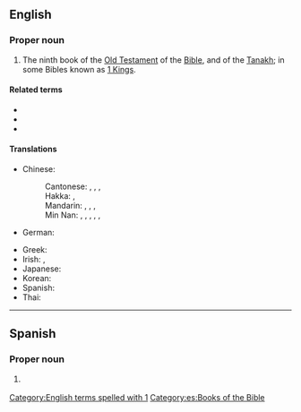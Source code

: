 ==English==
{{book of the Bible|Books of Samuel}}

===Proper noun===
{{en-proper noun}}

# {{lb|en|biblical}} The ninth book of the [[Old Testament]] of the [[Bible]], and of the [[Tanakh]]; in some Bibles known as [[1 Kings]].

====Related terms====
* {{l|en|Kgs}}
* {{l|en|1 Kgs}}
* {{l|en|1 Sam.}}

====Translations====
{{trans-top|book of the Bible}}
* Chinese:
*: Cantonese: {{t|yue|撒母耳記上|sc=Hani}}, {{t|yue|撒母耳记上|tr=saat3 mou5 ji5 gei3 soeng6|sc=Hani}}, {{t|yue|撒慕爾紀上|sc=Hani}}, {{t|yue|撒慕尔纪上|tr=saat3 mou6 ji5 gei2 soeng6|sc=Hani}} {{qualifier|Catholic}}
*: Hakka: {{t|hak|撒母耳記上|sc=Hani}}, {{t|hak|撒母耳记上|tr=Sat-mû-ngí-ki-song|sc=Hani}}
*: Mandarin: {{t+|cmn|撒母耳記上|sc=Hani}}, {{t+|cmn|撒母耳记上|tr=Sǎmǔ'ěrjì Shàng|sc=Hani}}, {{t|cmn|撒慕爾紀上|sc=Hani}}, {{t|cmn|撒慕尔纪上|tr=Sǎmù'ěrjì Shàng|sc=Hani}} {{qualifier|Catholic}}
*: Min Nan: {{t|nan|撒母耳記上卷|sc=Hani}}, {{t|nan|撒母耳记上卷|tr=Sat-bó͘-ní Kì Siōng-koàn, Sat-bó͘-jí Kì Siōng-koàn|sc=Hani}}, {{t|nan|撒母耳記上|sc=Hani}}, {{t|nan|撒母耳记上|tr=Sat-bó͘-ní Kì Siōng, Sat-bó͘-jí Kì Siōng|sc=Hani}}, {{t|nan|撒慕爾紀上}}, {{t|nan|撒慕尔纪上|tr=Sat-bō͘-ní-kí siōng}} {{qualifier|Catholic}}
* German: {{t|de|1 Samuel}}
{{trans-mid}}
* Greek: {{t|el|Α' Σαμουήλ}}
* Irish: {{t|ga|Céad Leabhar Shamúéil|m}}, {{t|ga|1 Samúéil|m}}
* Japanese: {{t|ja|サムエル記上|tr=samueru kijō}}
* Korean: {{t|ko|사무엘상|tr=samuel sang}}
* Spanish: {{t|es|1 Samuel|m}}
* Thai: {{t|th|๑ ซามูเอล}}
{{trans-bottom}}

[[Category:English terms spelled with 1]]

----

==Spanish==

===Proper noun===
{{es-proper noun|m}}

# {{lb|es|bible}} {{l|en|1 Samuel}} {{gloss|the book of the Bible}}

[[Category:es:Books of the Bible]]